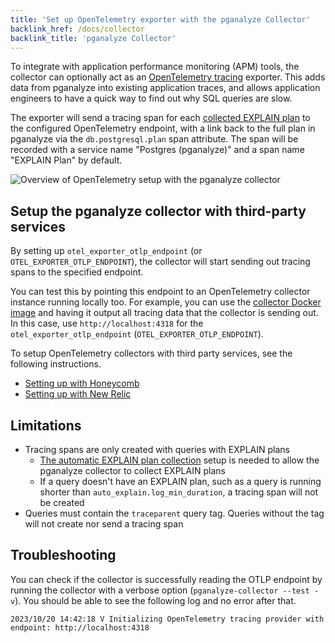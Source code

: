 ```yaml
---
title: 'Set up OpenTelemetry exporter with the pganalyze Collector'
backlink_href: /docs/collector
backlink_title: 'pganalyze Collector'
---
```


To integrate with application performance monitoring (APM) tools, the collector
can optionally act as an [OpenTelemetry tracing](https://opentelemetry.io/docs/concepts/signals/traces/)
exporter.
This adds data from pganalyze into existing application traces, and allows
application engineers to have a quick way to find out why SQL queries are slow.

The exporter will send a tracing span for each [collected EXPLAIN plan](/docs/explain/setup)
to the configured OpenTelemetry endpoint, with a link back to the full plan in
pganalyze via the `db.postgresql.plan` span attribute.
The span will be recorded with a service name "Postgres (pganalyze)" and a span
name "EXPLAIN Plan" by default.

![Overview of OpenTelemetry setup with the pganalyze collector](otel-overview.svg)

## Setup the pganalyze collector with third-party services

By setting up `otel_exporter_otlp_endpoint` (or `OTEL_EXPORTER_OTLP_ENDPOINT`),
the collector will start sending out tracing spans to the specified endpoint.

You can test this by pointing this endpoint to an OpenTelemetry collector
instance running locally too. For example, you can use the [collector Docker image](https://hub.docker.com/r/otel/opentelemetry-collector-contrib)
and having it output all tracing data that the collector is sending out.
In this case, use `http://localhost:4318` for the `otel_exporter_otlp_endpoint`
(`OTEL_EXPORTER_OTLP_ENDPOINT`).

To setup OpenTelemetry collectors with third party services, see the following
instructions.

* [Setting up with Honeycomb](/docs/collector/otel-setup/honeycomb)
* [Setting up with New Relic](/docs/collector/otel-setup/newrelic)

## Limitations

* Tracing spans are only created with queries with EXPLAIN plans
  * [The automatic EXPLAIN plan collection](/docs/explain/setup) setup is needed
    to allow the pganalyze collector to collect EXPLAIN plans
  * If a query doesn't have an EXPLAIN plan, such as a query is running shorter
    than `auto_explain.log_min_duration`, a tracing span will not be created
* Queries must contain the `traceparent` query tag. Queries without the tag will
  not create nor send a tracing span

## Troubleshooting

You can check if the collector is successfully reading the OTLP endpoint by
running the collector with a verbose option (`pganalyze-collector --test -v`).
You should be able to see the following log and no error after that.

```
2023/10/20 14:42:18 V Initializing OpenTelemetry tracing provider with endpoint: http://localhost:4318
```
